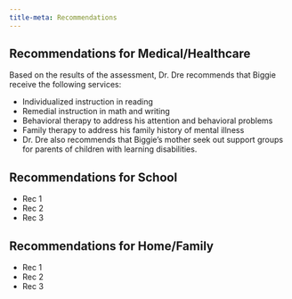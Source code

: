 ```yaml
---
title-meta: Recommendations
---
```


## Recommendations for Medical/Healthcare

Based on the results of the assessment, Dr. Dre recommends that Biggie receive the following services:

- Individualized instruction in reading
- Remedial instruction in math and writing
- Behavioral therapy to address his attention and behavioral problems
- Family therapy to address his family history of mental illness
- Dr. Dre also recommends that Biggie's mother seek out support groups for parents of children with learning disabilities.

## Recommendations for School

- Rec 1
- Rec 2
- Rec 3

## Recommendations for Home/Family

- Rec 1
- Rec 2
- Rec 3
